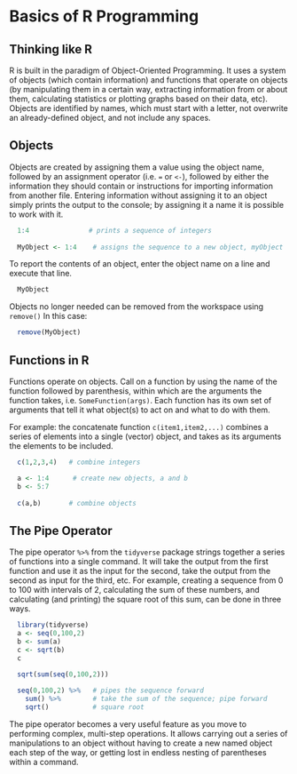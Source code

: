 # Basics of R Programming

## Thinking like R 
R is built in the paradigm of Object-Oriented Programming. It uses a system of objects (which contain information) and functions that operate on objects (by manipulating them in a certain way, extracting information from or about them, calculating statistics or plotting graphs based on their data, etc). Objects are identified by names, which must start with a letter, not overwrite an already-defined object, and not include any spaces.

## Objects
Objects are created by assigning them a value using the object name, followed by an assignment operator (i.e. `=` or `<-`), followed by either the information they should contain or instructions for importing information from another file. Entering information without assigning it to an object simply prints the output to the console; by assigning it a name it is possible to work with it. 

````{r objintro,eval=TRUE}
  1:4               # prints a sequence of integers
     
  MyObject <- 1:4    # assigns the sequence to a new object, myObject
````

To report the contents of an object, enter the object name on a line and execute that line.

```{r objprint,eval=TRUE}
  MyObject
```

Objects no longer needed can be removed from the workspace using `remove()` In this case:

```{r objrm,eval=TRUE}
  remove(MyObject)
```


## Functions in R
Functions operate on objects. Call on a function by using the name of the function followed by parenthesis, within which are the arguments the function takes, i.e. `SomeFunction(args)`. Each function has its own set of arguments that tell it what object(s) to act on and what to do with them.

For example: the concatenate function `c(item1,item2,...)` combines a series of elements into a single (vector) object, and takes as its arguments the elements to be included.

```{r funs1,eval=TRUE}
  c(1,2,3,4)   # combine integers

  a <- 1:4      # create new objects, a and b         
  b <- 5:7
  
  c(a,b)       # combine objects
```

## The Pipe Operator
The pipe operator `%>%` from the `tidyverse` package strings together a series of functions into a single command. It will take the output from the first function and use it as the input for the second, take the output from the second as input for the third, etc. For example, creating a sequence from 0 to 100 with intervals of 2, calculating the sum of these numbers, and calculating (and printing) the square root of this sum, can be done in three ways.

```{r piping,eval=TRUE,message=F}
  library(tidyverse)
  a <- seq(0,100,2) 
  b <- sum(a)
  c <- sqrt(b)
  c
     
  sqrt(sum(seq(0,100,2)))

  seq(0,100,2) %>%   # pipes the sequence forward   
    sum() %>%        # take the sum of the sequence; pipe forward 
    sqrt()           # square root
```

The pipe operator becomes a very useful feature as you move to performing complex, multi-step operations. It allows carrying out a series of manipulations to an object without having to create a new named object each step of the way, or getting lost in endless nesting of parentheses within a command.